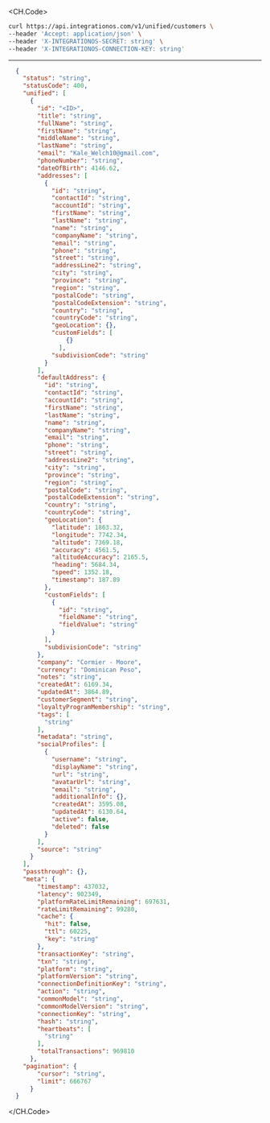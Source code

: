 
<CH.Code>
```bash Example Request
curl https://api.integrationos.com/v1/unified/customers \
--header 'Accept: application/json' \
--header 'X-INTEGRATIONOS-SECRET: string' \
--header 'X-INTEGRATIONOS-CONNECTION-KEY: string'
```
---

```json Example Response
  {
    "status": "string",
    "statusCode": 400,
    "unified": [
      {
        "id": "<ID>",
        "title": "string",
        "fullName": "string",
        "firstName": "string",
        "middleName": "string",
        "lastName": "string",
        "email": "Kale_Welch10@gmail.com",
        "phoneNumber": "string",
        "dateOfBirth": 4146.62,
        "addresses": [
          {
            "id": "string",
            "contactId": "string",
            "accountId": "string",
            "firstName": "string",
            "lastName": "string",
            "name": "string",
            "companyName": "string",
            "email": "string",
            "phone": "string",
            "street": "string",
            "addressLine2": "string",
            "city": "string",
            "province": "string",
            "region": "string",
            "postalCode": "string",
            "postalCodeExtension": "string",
            "country": "string",
            "countryCode": "string",
            "geoLocation": {},
            "customFields": [
                {}
              ],
            "subdivisionCode": "string"
          }
        ],
        "defaultAddress": {
          "id": "string",
          "contactId": "string",
          "accountId": "string",
          "firstName": "string",
          "lastName": "string",
          "name": "string",
          "companyName": "string",
          "email": "string",
          "phone": "string",
          "street": "string",
          "addressLine2": "string",
          "city": "string",
          "province": "string",
          "region": "string",
          "postalCode": "string",
          "postalCodeExtension": "string",
          "country": "string",
          "countryCode": "string",
          "geoLocation": {
            "latitude": 1863.32,
            "longitude": 7742.34,
            "altitude": 7369.18,
            "accuracy": 4561.5,
            "altitudeAccuracy": 2165.5,
            "heading": 5684.34,
            "speed": 1352.18,
            "timestamp": 187.89
          },
          "customFields": [
            {
              "id": "string",
              "fieldName": "string",
              "fieldValue": "string"
            }
          ],
          "subdivisionCode": "string"
        },
        "company": "Cormier - Moore",
        "currency": "Dominican Peso",
        "notes": "string",
        "createdAt": 6169.34,
        "updatedAt": 3864.89,
        "customerSegment": "string",
        "loyaltyProgramMembership": "string",
        "tags": [
          "string"
        ],
        "metadata": "string",
        "socialProfiles": [
          {
            "username": "string",
            "displayName": "string",
            "url": "string",
            "avatarUrl": "string",
            "email": "string",
            "additionalInfo": {},
            "createdAt": 3595.08,
            "updatedAt": 6130.64,
            "active": false,
            "deleted": false
          }
        ],
        "source": "string"
      }
    ],
    "passthrough": {},
    "meta": {
        "timestamp": 437032,
        "latency": 902349,
        "platformRateLimitRemaining": 697631,
        "rateLimitRemaining": 99280,
        "cache": {
          "hit": false,
          "ttl": 60225,
          "key": "string"
        },
        "transactionKey": "string",
        "txn": "string",
        "platform": "string",
        "platformVersion": "string",
        "connectionDefinitionKey": "string",
        "action": "string",
        "commonModel": "string",
        "commonModelVersion": "string",
        "connectionKey": "string",
        "hash": "string",
        "heartbeats": [
          "string"
        ],
        "totalTransactions": 969810
      },
    "pagination": {
        "cursor": "string",
        "limit": 666767
      }
  }
```
</CH.Code>
